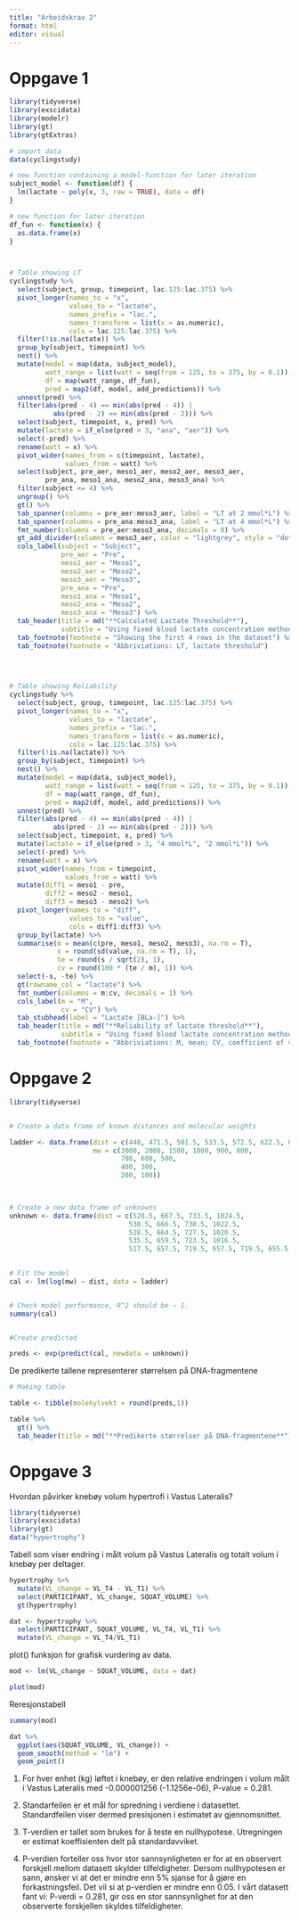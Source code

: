 ```yaml
---
title: "Arbeidskrav 2"
format: html
editor: visual
---
```


# Oppgave 1

```r
library(tidyverse)
library(exscidata)
library(modelr)
library(gt)
library(gtExtras)

# import data
data(cyclingstudy)

# new function containing a model-function for later iteration
subject_model <- function(df) { 
  lm(lactate ~ poly(x, 3, raw = TRUE), data = df)
}

# new function for later iteration
df_fun <- function(x) {
  as.data.frame(x)
}



# Table showing LT
cyclingstudy %>%
  select(subject, group, timepoint, lac.125:lac.375) %>%
  pivot_longer(names_to = "x", 
               values_to = "lactate", 
               names_prefix = "lac.",
               names_transform = list(x = as.numeric),
               cols = lac.125:lac.375) %>% 
  filter(!is.na(lactate)) %>% 
  group_by(subject, timepoint) %>%
  nest() %>% 
  mutate(model = map(data, subject_model),
         watt_range = list(watt = seq(from = 125, to = 375, by = 0.1)),
         df = map(watt_range, df_fun),
         pred = map2(df, model, add_predictions)) %>%
  unnest(pred) %>% 
  filter(abs(pred - 4) == min(abs(pred - 4)) | 
           abs(pred - 2) == min(abs(pred - 2))) %>% 
  select(subject, timepoint, x, pred) %>% 
  mutate(lactate = if_else(pred > 3, "ana", "aer")) %>% 
  select(-pred) %>% 
  rename(watt = x) %>% 
  pivot_wider(names_from = c(timepoint, lactate),
              values_from = watt) %>%
  select(subject, pre_aer, meso1_aer, meso2_aer, meso3_aer,
         pre_ana, meso1_ana, meso2_ana, meso3_ana) %>% 
  filter(subject <= 4) %>% 
  ungroup() %>% 
  gt() %>% 
  tab_spanner(columns = pre_aer:meso3_aer, label = "LT at 2 mmol*L") %>% 
  tab_spanner(columns = pre_ana:meso3_ana, label = "LT at 4 mmol*L") %>% 
  fmt_number(columns = pre_aer:meso3_ana, decimals = 0) %>% 
  gt_add_divider(columns = meso3_aer, color = "lightgrey", style = "dotted") %>%
  cols_label(subject = "Subject",
             pre_aer = "Pre",
             meso1_aer = "Meso1",
             meso2_aer = "Meso2",
             meso3_aer = "Meso3",
             pre_ana = "Pre", 
             meso1_ana = "Meso1",
             meso2_ana = "Meso2",
             meso3_ana = "Meso3") %>% 
  tab_header(title = md("**Calculated Lactate Threshold**"),
             subtitle = "Using fixed blood lactate concentration method (FBLC)") %>% 
  tab_footnote(footnote = "Showing the first 4 rows in the dataset") %>% 
  tab_footnote(footnote = "Abbriviations: LT, lactate threshold")
  
  


# Table showing Reliability
cyclingstudy %>%
  select(subject, group, timepoint, lac.125:lac.375) %>%
  pivot_longer(names_to = "x", 
               values_to = "lactate", 
               names_prefix = "lac.",
               names_transform = list(x = as.numeric),
               cols = lac.125:lac.375) %>% 
  filter(!is.na(lactate)) %>% 
  group_by(subject, timepoint) %>%
  nest() %>% 
  mutate(model = map(data, subject_model),
         watt_range = list(watt = seq(from = 125, to = 375, by = 0.1)),
         df = map(watt_range, df_fun),
         pred = map2(df, model, add_predictions)) %>%
  unnest(pred) %>% 
  filter(abs(pred - 4) == min(abs(pred - 4)) | 
           abs(pred - 2) == min(abs(pred - 2))) %>% 
  select(subject, timepoint, x, pred) %>% 
  mutate(lactate = if_else(pred > 3, "4 mmol*L", "2 mmol*L")) %>% 
  select(-pred) %>% 
  rename(watt = x) %>% 
  pivot_wider(names_from = timepoint,
              values_from = watt) %>% 
  mutate(diff1 = meso1 - pre,
         diff2 = meso2 - meso1,
         diff3 = meso3 - meso2) %>% 
  pivot_longer(names_to = "diff",
               values_to = "value",
               cols = diff1:diff3) %>% 
  group_by(lactate) %>% 
  summarise(m = mean(c(pre, meso1, meso2, meso3), na.rm = T),
            s = round(sd(value, na.rm = T), 1),
            te = round(s / sqrt(2), 1), 
            cv = round(100 * (te / m), 1)) %>% 
  select(-s, -te) %>% 
  gt(rowname_col = "lactate") %>% 
  fmt_number(columns = m:cv, decimals = 1) %>% 
  cols_label(m = "M",
             cv = "CV") %>%
  tab_stubhead(label = "Lactate [BLa-]") %>% 
  tab_header(title = md("**Reliability of lactate threshold**"),
             subtitle = "Using fixed blood lactate concentration method (FBLC)") %>% 
  tab_footnote(footnote = "Abbriviations: M, mean; CV, coefficient of variations")

```

# Oppgave 2

```r
library(tidyverse)


# Create a data frame of known distances and molecular weights

ladder <- data.frame(dist = c(448, 471.5, 501.5, 533.5, 572.5, 622.5, 678.5, 751.5, 790.5, 843.5, 901.5, 963.5, 1041.5), 
                     mw = c(3000, 2000, 1500, 1000, 900, 800, 
                            700, 600, 500,
                            400, 300, 
                            200, 100))

            

# Create a new data frame of unknowns
unknown <- data.frame(dist = c(528.5, 667.5, 733.5, 1024.5,
                              530.5, 666.5, 730.5, 1022.5,
                              528.5, 664.5, 727.5, 1020.5,
                              535.5, 659.5, 723.5, 1016.5,
                              517.5, 657.5, 719.5, 657.5, 719.5, 655.5, 721.5, 1032.5))

  
# Fit the model
cal <- lm(log(mw) ~ dist, data = ladder)


# Check model performance, R^2 should be ~ 1.
summary(cal)


#Create predicted 

preds <- exp(predict(cal, newdata = unknown))


```

De predikerte tallene representerer størrelsen på DNA-fragmentene

```r

# Making table

table <- tibble(molekylvekt = round(preds,1))

table %>% 
  gt() %>% 
  tab_header(title = md("**Predikerte størrelser på DNA-fragmentene**"))

```

# Oppgave 3

Hvordan påvirker knebøy volum hypertrofi i Vastus Lateralis?

```r

library(tidyverse)
library(exscidata)
library(gt)
data("hypertrophy")

```

Tabell som viser endring i målt volum på Vastus Lateralis og totalt volum i knebøy per deltager.

```r
hypertrophy %>% 
  mutate(VL_change = VL_T4 - VL_T1) %>% 
  select(PARTICIPANT, VL_change, SQUAT_VOLUME) %>% 
  gt(hypertrophy)


```

```r
dat <- hypertrophy %>%
  select(PARTICIPANT, SQUAT_VOLUME, VL_T4, VL_T1) %>%
  mutate(VL_change = VL_T4/VL_T1)

```

plot() funksjon for grafisk vurdering av data.

```r
mod <- lm(VL_change ~ SQUAT_VOLUME, data = dat)

plot(mod)


```

Reresjonstabell

```r
summary(mod)


```

```r
dat %>% 
  ggplot(aes(SQUAT_VOLUME, VL_change)) +
  geom_smooth(method = "lm") +
  geom_point()
```

1.  For hver enhet (kg) løftet i knebøy, er den relative endringen i volum målt i Vastus Lateralis med -0.000001256 (-1.1256e-06), P-value = 0.281.

2.  Standarfeilen er et mål for spredning i verdiene i datasettet. Standardfeilen viser dermed presisjonen i estimatet av gjennomsnittet.

3.  T-verdien er tallet som brukes for å teste en nullhypotese. Utregningen er estimat koeffisienten delt på standardavviket.

4.  P-verdien forteller oss hvor stor sannsynligheten er for at en observert forskjell mellom datasett skylder tilfeldigheter. Dersom nullhypotesen er sann, ønsker vi at det er mindre enn 5% sjanse for å gjøre en forkastningsfeil. Det vil si at p-verdien er mindre enn 0.05. I vårt datasett fant vi: P-verdi = 0.281, gir oss en stor sannsynlighet for at den observerte forskjellen skyldes tilfeldigheter.
